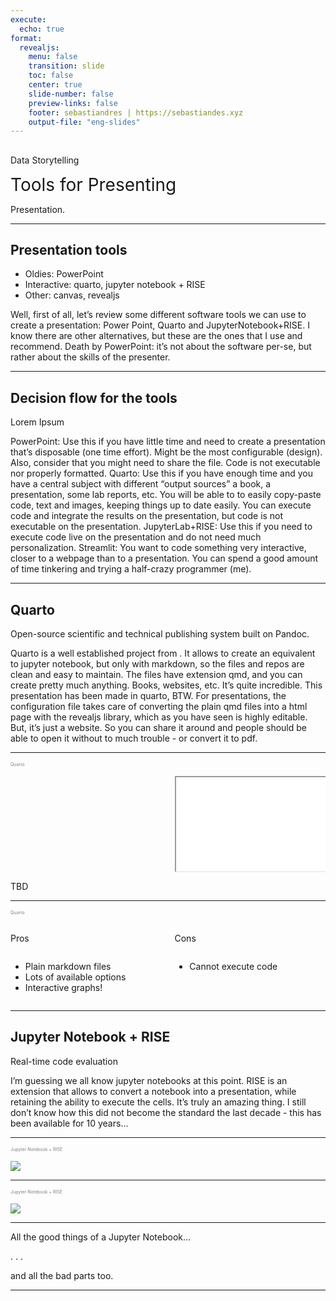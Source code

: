 ```yaml
---
execute:
  echo: true
format:
  revealjs: 
    menu: false
    transition: slide
    toc: false
    center: true
    slide-number: false
    preview-links: false
    footer: sebastiandres | https://sebastiandes.xyz
    output-file: "eng-slides"
---
```


## 

[Data Storytelling]{style="font-size: 1em"}

[Tools for Presenting]{style="font-size: 2em"}

:::{.notes}
Presentation.
:::

---

## Presentation tools
* Oldies: PowerPoint
* Interactive: quarto, jupyter notebook + RISE
* Other: canvas, revealjs

:::{.notes}
Well, first of all, let’s review some different software tools we can use to create a presentation: Power Point, Quarto and JupyterNotebook+RISE. I know there are other alternatives, but these are the ones that I use and recommend. 
Death by PowerPoint: it’s not about the software per-se, but rather about the skills of the presenter.
:::

---

## Decision flow for the tools
Lorem Ipsum

:::{.notes}
PowerPoint: Use this if you have little time and need to create a presentation that’s disposable (one time effort). Might be the most configurable (design). Also, consider that you might need to share the file. Code is not executable nor properly formatted.
Quarto: Use this if you have enough time and you have a central subject with different “output sources” a book, a presentation, some lab reports, etc. You will be able to to easily copy-paste code, text and images, keeping things up to date easily. You can execute code and integrate the results on the presentation, but code is not executable on the presentation.
JupyterLab+RISE: Use this if you need to execute code live on the presentation and do not need much personalization.
Streamlit: You want to code something very interactive, closer to a webpage than to a presentation. You can spend a good amount of time tinkering and trying a half-crazy programmer (me).
:::

---

## Quarto
Open-source scientific and technical publishing system built on Pandoc.  

:::{.notes}
Quarto is a well established project from . It allows to create an equivalent to jupyter notebook, but only with markdown, so the files and repos are clean and easy to maintain. The files have extension qmd, and you can create pretty much anything. Books, websites, etc. It’s quite incredible. This presentation has been made in quarto, BTW. For presentations, the configuration file takes care of converting the plain qmd files into a html page with the revealjs library, which as you have seen is highly editable. But, it’s just a website. So you can share it around and people should be able to open it without to much trouble - or convert it to pdf.
:::

---

[Quarto]{style="font-size: 0.5em; color: gray"}

::: columns
::: {.column width="50%"}
``` .markdown
```
:::
::: {.column width="50%"}
```{=html}
<iframe width="100%" src="quarto_min.html"></iframe>
```
:::
:::



:::{.notes}
TBD
:::

---

[Quarto]{style="font-size: 0.5em; color: gray"}

::: columns
::: {.column width="50%"}
Pros
:::
::: {.column width="50%"}
Cons
:::
:::

::: columns
::: {.column width="50%" .fragment}
* Plain markdown files
* Lots of available options
* Interactive graphs!
:::
::: {.column width="50%" .fragment}
* Cannot execute code
:::
:::

---

## Jupyter Notebook + RISE 
Real-time code evaluation

:::{.notes}
I’m guessing we all know jupyter notebooks at this point. RISE is an extension that allows to convert a notebook into a presentation, while retaining the ability to execute the cells. It’s truly an amazing thing. I still don't know how this did not become the standard the last decade - this has been available for 10 years...
:::

---

[Jupyter Notebook + RISE]{style="font-size: 0.5em; color: gray"}

![](images/rise/basic_usage.gif)

---

[Jupyter Notebook + RISE]{style="font-size: 0.5em; color: gray"}

![](images/rise/slides_ipynb.gif)

---

All the good things of a Jupyter Notebook... 

. . .

and all the bad parts too.

---
